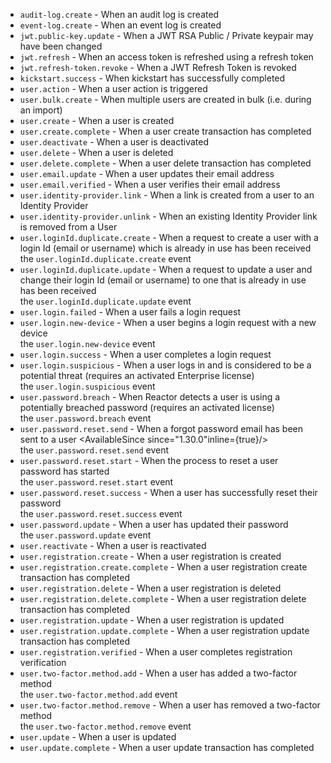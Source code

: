 
* <code>audit-log.create</code> - When an audit log is created <AvailableSince since="1.30.0" inline={true}/>
* <code>event-log.create</code> - When an event log is created  <AvailableSince since="1.30.0" inline={true}/>
* <code>jwt.public-key.update</code> - When a JWT RSA Public / Private keypair may have been changed
* <code>jwt.refresh</code> - When an access token is refreshed using a refresh token  <AvailableSince since="1.16.0" inline={true}/>
* <code>jwt.refresh-token.revoke</code> - When a JWT Refresh Token is revoked
* <code>kickstart.success</code> - When kickstart has successfully completed  <AvailableSince since="1.30.0" inline={true}/>
* <code>user.action</code> - When a user action is triggered
* <code>user.bulk.create</code> - When multiple users are created in bulk (i.e. during an import)
* <code>user.create</code> - When a user is created
* <code>user.create.complete</code> - When a user create transaction has completed  <AvailableSince since="1.30.0" inline={true}/>
* <code>user.deactivate</code> - When a user is deactivated
* <code>user.delete</code> - When a user is deleted
* <code>user.delete.complete</code> - When a user delete transaction has completed  <AvailableSince since="1.30.0" inline={true}/>
* <code>user.email.update</code> - When a user updates their email address  <AvailableSince since="1.30.0" inline={true}/>
* <code>user.email.verified</code> - When a user verifies their email address  <AvailableSince since="1.8.0" inline={true}/>
* <code>user.identity-provider.link</code> - When a link is created from a user to an Identity Provider  <AvailableSince since="1.36.0" inline={true}/>
* <code>user.identity-provider.unlink</code> - When an existing Identity Provider link is removed from a User  <AvailableSince since="1.36.0" inline={true} />
* <code>user.loginId.duplicate.create</code> - When a request to create a user with a login Id (email or username) which is already in use has been received  <AvailableSince since="1.30.0" inline={true}/>  <EnterpriseEditionBlurbApi> the `user.loginId.duplicate.create` event </EnterpriseEditionBlurbApi>
* <code>user.loginId.duplicate.update</code> - When a request to update a user and change their login Id (email or username) to one that is already in use has been received  <AvailableSince since="1.30.0" inline={true}/> <br/>  <EnterpriseEditionBlurbApi> the ``user.loginId.duplicate.update`` event </EnterpriseEditionBlurbApi>
* <code>user.login.failed</code> - When a user fails a login request  <AvailableSince since="1.6.0" />
* <code>user.login.new-device</code> - When a user begins a login request with a new device  <AvailableSince since="1.30.0" inline={true}/> <br/>  <EnterpriseEditionBlurbApi> the ``user.login.new-device`` event </EnterpriseEditionBlurbApi>
* <code>user.login.success</code> - When a user completes a login request  <AvailableSince since="1.6.0" inline={true}/>
* <code>user.login.suspicious</code> - When a user logs in and is considered to be a potential threat (requires an activated Enterprise license)  <AvailableSince since="1.30.0" inline={true}/> <br/> <EnterpriseEditionBlurbApi> the ``user.login.suspicious`` event </EnterpriseEditionBlurbApi>
* <code>user.password.breach</code> - When Reactor detects a user is using a potentially breached password (requires an activated license)  <AvailableSince since="1.15.0" inline={true}/> <br/>  <PremiumEditionBlurbApi>the ``user.password.breach`` event </PremiumEditionBlurbApi>
* <code>user.password.reset.send</code> - When a forgot password email has been sent to a user  <AvailableSince since="1.30.0"inline={true}/> <br/>  <EnterpriseEditionBlurbApi>the ``user.password.reset.send`` event</EnterpriseEditionBlurbApi>
* <code>user.password.reset.start</code> - When the process to reset a user password has started  <AvailableSince since="1.30.0" inline={true}/> <br/>  <EnterpriseEditionBlurbApi>the ``user.password.reset.start`` event</EnterpriseEditionBlurbApi>
* <code>user.password.reset.success</code> -  When a user has successfully reset their password  <AvailableSince since="1.30.0" inline={true}/> <br/>  <EnterpriseEditionBlurbApi>the ``user.password.reset.success`` event</EnterpriseEditionBlurbApi>
* <code>user.password.update</code> - When a user has updated their password  <AvailableSince since="1.30.0" inline={true}/> <br/>  <EnterpriseEditionBlurbApi>the ``user.password.update`` event</EnterpriseEditionBlurbApi>
* <code>user.reactivate</code> - When a user is reactivated
* <code>user.registration.create</code> - When a user registration is created  <AvailableSince since="1.6.0" inline={true}/>
* <code>user.registration.create.complete</code> - When a user registration create transaction has completed  <AvailableSince since="1.30.0" inline={true}/>
* <code>user.registration.delete</code> - When a user registration is deleted  <AvailableSince since="1.6.0" inline={true}/>
* <code>user.registration.delete.complete</code> - When a user registration delete transaction has completed  <AvailableSince since="1.30.0" inline={true}/>
* <code>user.registration.update</code> - When a user registration is updated  <AvailableSince since="1.6.0" inline={true}/>
* <code>user.registration.update.complete</code> -  When a user registration update transaction has completed  <AvailableSince since="1.30.0" inline={true}/>
* <code>user.registration.verified</code> - When a user completes registration verification  <AvailableSince since="1.8.0" inline={true}/>
* <code>user.two-factor.method.add</code> - When a user has added a two-factor method  <AvailableSince since="1.30.0" inline={true}/> <br/>  <EnterpriseEditionBlurbApi>the ``user.two-factor.method.add`` event</EnterpriseEditionBlurbApi>
* <code>user.two-factor.method.remove</code> - When a user has removed a two-factor method  <AvailableSince since="1.30.0" inline={true} /> <br/>  <EnterpriseEditionBlurbApi>the ``user.two-factor.method.remove`` event</EnterpriseEditionBlurbApi>
* <code>user.update</code> - When a user is updated
* <code>user.update.complete</code> - When a user update transaction has completed  <AvailableSince since="1.30.0" inline={true}/>

